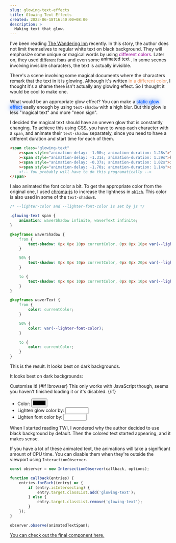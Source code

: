 ```yaml
---
slug: glowing-text-effects
title: Glowing Text Effects
created: 2023-06-18T16:40:00+08:00
description: >
  Making text that glow.
---
```


<!-- prettier-ignore -->
<script lang="ts">
	let resultColor = '#cc00cc';
	let resultFontLightness = 0.1;
	let resultLightness = 0.2;
</script>

<style>
	.static-glow {
		color: rgb(0, 89, 255);
		text-shadow: 0 0 10px currentColor, 0 0 20px currentColor;
	}

	@media (prefers-color-scheme: dark) {
		.static-glow {
			color: rgb(0, 255, 255);
		}
	}

	.moving-text {
		--moving-color: black;
		animation: moving-text 1s infinite;
		color: transparent;
	}

	@media (prefers-color-scheme: dark) {
		.moving-text {
			--moving-color: white;
		}
	}

	@keyframes moving-text {
		from {
			text-shadow: 0 -4px 0 var(--moving-color);
		}

		50% {
			text-shadow: 0 4px 0 var(--moving-color);
		}

		to {
			text-shadow: 0 -4px 0 var(--moving-color);
		}
	}
</style>

I've been reading [The Wandering Inn](https://wanderinginn.com/) recently.
In this story, the author does not limit themselves to regular white text on black background.
They will emphasize some unique or magical words by using <span style="color: #990099">different colors</span>.
Later on, they used <span style="font-family: serif; font-size: 1.05em">different fonts</span>
and even some <span class="moving-text">animated text</span>
. <span class="text-slate-50 dark:text-slate-800">In some scenes involving invisible characters,
the text is actually invisible.</span>

There's a scene involving some magical documents where the characters remark that the text in it is glowing.
Although it's written <span style="color:#f29b68">in a different color</span>,
I thought it's a shame there isn't actually any glowing effect. So I thought it would be cool to make one.

What would be an appropriate glow effect? You can make
a <span class="static-glow">static glow effect</span>
easily enough by using `text-shadow` with a high blur.
But this glow is less "magical text" and more "neon sign".

I decided the magical text should have an uneven glow that is constantly changing. To achieve this using CSS, you have to wrap each character with a `span`,
and animate their `text-shadow` separately, since you need to have a different duration and start time for each of them.

```html
<span class="glowing-text"
	><span style="animation-delay: -1.00s; animation-duration: 1.28s">T</span
	><span style="animation-delay: -1.31s; animation-duration: 1.39s">h</span
	><span style="animation-delay: -0.37s; animation-duration: 1.02s">i</span
	><span style="animation-delay: -1.70s; animation-duration: 1.14s">s</span>
	<!-- You probably will have to do this programatically -->
</span>
```

I also animated the font color a bit. To get the appropriate color from the original one, I used [chroma-js](https://github.com/gka/chroma.js) to increase the lightness
in [`oklch`](https://developer.mozilla.org/en-US/docs/Web/CSS/color_value/oklch). This color is also used in some of the `text-shadow`s.

```css
/* --lighter-color and --lighter-font-color is set by js */

.glowing-text span {
	animation: waverShadow infinite, waverText infinite;
}

@keyframes waverShadow {
	from {
		text-shadow: 0px 0px 10px currentColor, 0px 0px 10px var(--lighter-color);
	}

	50% {
		text-shadow: 0px 0px 10px currentColor, 0px 0px 20px var(--lighter-color);
	}

	to {
		text-shadow: 0px 0px 10px currentColor, 0px 0px 10px var(--lighter-color);
	}
}

@keyframes waverText {
	from {
		color: currentColor;
	}

	50% {
		color: var(--lighter-font-color);
	}

	to {
		color: currentColor;
	}
}
```

This is the result. <span class="hidden dark:inline">It looks best on dark backgrounds.</span>

<GlowingText
	color={resultColor}
	lightnessOffset={resultLightness}
	fontLightnessOffset={resultFontLightness}
	text="This text is glowing magically"
/>

<p class="dark:hidden"> It looks best on dark backgrounds: </p>

<div class="bg-slate-800 p-4 dark:hidden">
	<GlowingText
		color={resultColor}
		lightnessOffset={resultLightness}
		fontLightnessOffset={resultFontLightness}
		text="This text is glowing magically"
	/>
</div>

Customise it!
{#if !browser}
This only works with JavaScript though, seems you haven't finished loading it or it's disabled.
{/if}

- Color:
  <input type="color" bind:value={resultColor} class="w-8 ml-2 my-0 h-8 align-middle" />
- Lighten glow color by:
  <input
  	type="number"
  	step="0.01"
  	bind:value={resultLightness}
  	min="0"
  	max="0.5"
  	class="w-16 ml-2 my-0 dark:bg-slate-600"
  />
- Lighten font color by:
  <input
  	type="number"
  	step="0.01"
  	bind:value={resultFontLightness}
  	min="0"
  	max="0.5"
  	class="w-16 ml-2 my-0 dark:bg-slate-600"
  />

When I started reading TWI, I wondered why the author decided to use black background by default. Then
the colored text started appearing, and it makes sense.

If you have a lot of these animated text, the animations will take a significant amount of CPU time.
You can disable them when they're outside the viewport using `InteractionObserver`.

```ts
const observer = new IntersectionObserver(callback, options);

function callback(entries) {
	entries.forEach((entry) => {
		if (entry.isIntersecting) {
			entry.target.classList.add('glowing-text');
		} else {
			entry.target.classList.remove('glowing-text');
		}
	});
}

observer.observe(animatedTextSpan);
```

[You can check out the final component here.](https://github.com/ishamf/site/blob/main/src/lib/posts/2023-06-18-glowing-text-effects/GlowingText.svelte)
